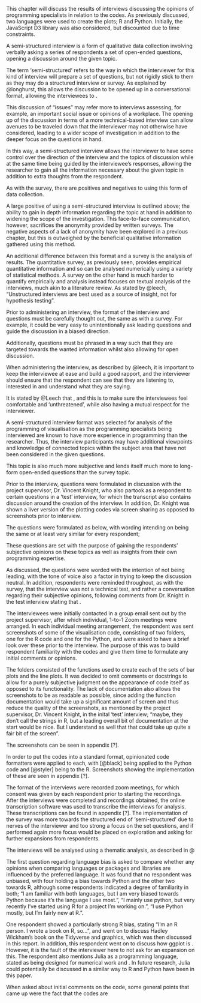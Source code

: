 \chapter{Code-Based Interviews}

This chapter will discuss the results of interviews discussing the opinions of programming specialists in relation to the codes. As previously discussed, two languages were used to create the plots; R and Python. Initially, the JavaScript D3 library was also considered, but discounted due to time constraints. 

\section{About semi-structured interviews}

\subsection{Background on semi-structured interviews}
A semi-structured interview is a form of qualitative data collection involving verbally asking a series of respondents a set of open-ended questions, opening a discussion around the given topic. 

The term 'semi-structured' refers to the way in which the interviewer for this kind of interview will prepare a set of questions, but not rigidly stick to them as they may do a structured interview or survey. As explained by @longhurst, this allows the discussion to be opened up in a conversational format, allowing the interviewees to \textit{"explore issues they feel are important"}. 

This discussion of "issues" may refer more to interviews assessing, for example, an important social issue or opinions of a workplace. The opening up of the discussion in terms of a more technical-based interview can allow avenues to be traveled down that the interviewer may not otherwise have considered, leading to a wider scope of investigation in addition to the deeper focus on the questions in hand. 

In this way, a semi-structured interview allows the interviewer to have some control over the direction of the interview and the topics of discussion while at the same time being guided by the interviewee's responses, allowing the researcher to gain all the information necessary about the given topic in addition to extra thoughts from the respondent. 

As with the survey, there are positives and negatives to using this form of data collection.

A large positive of using a semi-structured interview is outlined above; the ability to gain in depth information regarding the topic at hand in addition to widening the scope of the investigation. This face-to-face communication, however, sacrifices the anonymity provided by written surveys. The negative aspects of a lack of anonymity have been explored in a previous chapter, but this is outweighed by the beneficial qualitative information gathered using this method.

An additional difference between this format and a survey is the analysis of results. The quantitative survey, as previously seen, provides empirical quantitative information and so can be analysed numerically using a variety of statistical methods. A survey on the other hand is much harder to quantify empirically and analysis instead focuses on textual analysis of the interviews, much akin to a literature review. As stated by @leech, "Unstructured interviews are best used as a source of insight, not for hypothesis testing".

Prior to administering an interview, the format of the interview and questions must be carefully thought out, the same as with a survey. For example, it could be very easy to unintentionally ask leading questions and guide the discussion in a biased direction.

Additionally, questions must be phrased in a way such that they are targeted towards the wanted information whilst also allowing for open discussion.

When administering the interview, as described by @leech, it is important to keep the interviewee at ease and build a good rapport, and the interviewer should ensure that the respondent can see that they are listening to, interested in and understand what they are saying.

It is stated by @Leech that \textit{"The interviewer should seem professional and generally knowledgeable, but less knowledgeable than the respondent on the particular topic of the interview"}, and this is to make sure the interviewees feel comfortable and 'unthreatened', while also having a mutual respect for the interviewer. 

\subsection{Purpose of a semi-structured interview for this study}
A semi-structured interview format was selected for analysis of the programming of visualisation as the programming specialists being interviewed are known to have more experience in programming than the researcher. Thus, the interview participants may have additional viewpoints and knowledge of connected topics within the subject area that have not been considered in the given questions. 

This topic is also much more subjective and lends itself much more to long-form open-ended questions than the survey topic.

\section{The Interview}
\subsection{Implementation}
Prior to the interview, questions were formulated in discussion with the project supervisor, Dr. Vincent Knight, who also partook as a respondent to certain questions in a 'test' interview, for which the transcript also contains discussion around the creation of the interview. In addition, Dr. Knight was shown a liver version of the plotting codes via screen sharing as opposed to screenshots prior to interview.

The questions were formulated as below, with wording intending on being the same or at least very similar for every respondent;

\begin{itemize}
   \item Do you have any particular bias towards either language; R or Python?
   \item Do you have any initial comments on the codes? For example in terms of readability, or similarities and differences between the two.
   \item Do you feel that either code could be changed in any way?
   \item Based on these codes and your own knowledge of programming, how well suited you think each language is to
visualisation?
\item for a beginner with equal experience in both languages, which library do you feel would be easier to learn, ggplot2 or matplotlib?
\item Which package or library do you feel gives the most publication ready output?
\item How much freedom do you feel each language or package allows for customisation of plots?
\item Do you have other comments that you've thought of during this interview?
\end{itemize}

These questions are set with the purpose of gaining the respondents' subjective opinions on these topics as well as insights from their own programming expertise.

As discussed, the questions were worded with the intention of not being leading, with the tone of voice also a factor in trying to keep the discussion neutral. In addition, respondents were reminded throughout, as with the survey, that the interview was not a technical test, and rather a conversation regarding their subjective opinions, following comments from Dr. Knight in the test interview stating that \textit{"any conversation with an
academic, they can sometimes feel like they're tested. So it's always trying to say like, yeah, this is subjective; I'm just interested in your thoughts."}. 

The interviewees were initially contacted in a group email sent out by the project supervisor, after which individual, 1-to-1 Zoom meetings were arranged. In each individual meeting arrangement, the respondent was sent screenshots of some of the visualisation code, consisting of two folders, one for the R code and one for the Python, and were asked to have a brief look over these prior to the interview. The purpose of this was to build respondent familiarity with the codes and give them time to formulate any initial comments or opinions. 

The folders consisted of the functions used to create each of the sets of bar plots and the line plots. It was decided to omit comments or docstrings to allow for a purely subjective judgment on the appearance of code itself as opposed to its functionality. The lack of documentation also allows the screenshots to be as readable as possible, since adding the function documentation would take up a significant amount of screen and thus reduce the quality of the screenshots, as mentioned by the project supervisor, Dr. Vincent Knight, in the inital 'test' interview; "maybe, they don't call the strings in R, but a leading overall bit of documentation at the start would be nice. But I understand as well that that could take up quite a fair bit of the screen".

The screenshots can be seen in appendix [?].

In order to put the codes into a standard format, opinionated code formatters were applied to each, with \textit{black} [@black] being applied to the Python code and \textit{styler} [@styler] being to the R. Screenshots showing the implementation of these are seen in appendix [?].

\subsection{Analysis}
The format of the interviews were recorded zoom meetings, for which consent was given by each respondent prior to starting the recordings. After the interviews were completed and recordings obtained, the online transcription software \textit{Trint} was used to transcribe the interviews for analysis. These transcriptions can be found in appendix [?]. The implementation of the survey was more towards the structured end of 'semi-structured' due to nerves of the interviewer and too strong a focus on the set questions, and if performed again more focus would be placed on exploration and asking for further expansions from respondents.

The interviews will be analysed using a thematic analysis, as described in @

The first question regarding language bias is asked to compare whether any opinions when comparing languages or packages and libraries are influenced by the preferred language. It was found that no respondent was unbiased, with four holding a bias towards Python and the other two towards R, although some respondents indicated a degree of familiarity in both; "I am familiar with both languages, but I am very biased towards Python because it's the language I use most.", "I mainly use python, but very recently I've started using R for a project I'm working on.", "I use Python mostly, but I'm fairly new at R.".

One respondent showed a particularly strong R bias, stating "I'm an R person. I wrote a book on R, so...", and went on to discuss Hadley Wickham's book on the Tidyverse and graphics, which was then discussed in this report. In addition, this respondent went on to discuss how ggplot is \textit{"ggplot has essentially its own programming language."}. However, it is the fault of the interviewer here to not ask for an expansion on this. The respondent also mentions Julia as a programming language, stated as being designed for numerical work and \textit{"much faster than both R and Python, but still not too hard to use."}. In future research, Julia could potentially be discussed in a similar way to R and Python have been in this paper. 

When asked about initial comments on the code, some general points that came up were the fact that the codes are

























